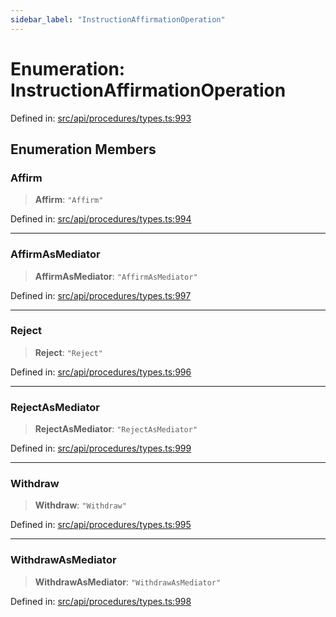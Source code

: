 ```yaml
---
sidebar_label: "InstructionAffirmationOperation"
---
```


# Enumeration: InstructionAffirmationOperation

Defined in: [src/api/procedures/types.ts:993](https://github.com/PolymeshAssociation/polymesh-sdk/blob/bee6a2fe7a8ce5db42a6982e793782182cde2153/src/api/procedures/types.ts#L993)

## Enumeration Members

### Affirm

> **Affirm**: `"Affirm"`

Defined in: [src/api/procedures/types.ts:994](https://github.com/PolymeshAssociation/polymesh-sdk/blob/bee6a2fe7a8ce5db42a6982e793782182cde2153/src/api/procedures/types.ts#L994)

***

### AffirmAsMediator

> **AffirmAsMediator**: `"AffirmAsMediator"`

Defined in: [src/api/procedures/types.ts:997](https://github.com/PolymeshAssociation/polymesh-sdk/blob/bee6a2fe7a8ce5db42a6982e793782182cde2153/src/api/procedures/types.ts#L997)

***

### Reject

> **Reject**: `"Reject"`

Defined in: [src/api/procedures/types.ts:996](https://github.com/PolymeshAssociation/polymesh-sdk/blob/bee6a2fe7a8ce5db42a6982e793782182cde2153/src/api/procedures/types.ts#L996)

***

### RejectAsMediator

> **RejectAsMediator**: `"RejectAsMediator"`

Defined in: [src/api/procedures/types.ts:999](https://github.com/PolymeshAssociation/polymesh-sdk/blob/bee6a2fe7a8ce5db42a6982e793782182cde2153/src/api/procedures/types.ts#L999)

***

### Withdraw

> **Withdraw**: `"Withdraw"`

Defined in: [src/api/procedures/types.ts:995](https://github.com/PolymeshAssociation/polymesh-sdk/blob/bee6a2fe7a8ce5db42a6982e793782182cde2153/src/api/procedures/types.ts#L995)

***

### WithdrawAsMediator

> **WithdrawAsMediator**: `"WithdrawAsMediator"`

Defined in: [src/api/procedures/types.ts:998](https://github.com/PolymeshAssociation/polymesh-sdk/blob/bee6a2fe7a8ce5db42a6982e793782182cde2153/src/api/procedures/types.ts#L998)

